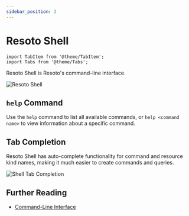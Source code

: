 ```yaml
---
sidebar_position: 2
---
```


# Resoto Shell

```mdx-code-block
import TabItem from '@theme/TabItem';
import Tabs from '@theme/Tabs';
```

Resoto Shell is Resoto's command-line interface.

![Resoto Shell](./img/shell.png)

## `help` Command

Use the `help` command to list all available commands, or `help <command name>` to view information about a specific command.

## Tab Completion

Resoto Shell has auto-complete functionality for command and resource kind names, making it much easier to create commands and queries.

![Shell Tab Completion](./img/shell-tab-completion.png)

## Further Reading

- [Command-Line Interface](../../../reference/cli/index.mdx)
